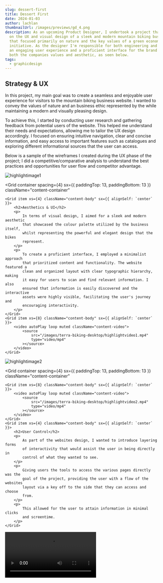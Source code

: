```yaml
---
slug: dessert-first
title: Dessert First
date: 2024-01-03
author: lachlan
thumbnailUrl: /images/previews/gd_4.png
description: As an upcoming Product Designer, I undertook a project that focused
  on the UX and visual design of a sleek and modern mountain biking business
  that focused primarily on nature and the key values of a green economic
  initiative. As the designer I'm responsible for both engineering and creating
  an engaging user experience and a proficient interface for the brand that held
  both the companies values and aesthetic, as seen below.
tags:
  - graphicdesign
---
```

<div className="centered">
<h2>Strategy & UX</h2>

<p>In this project, my main goal was to create a seamless and enjoyable user experience for visitors to the mountain biking business website. I wanted to convey the values of nature and an business ethic represented by the while maintaining a modern and visually pleasing design.</p>

<p>To achieve this, I started by conducting user research and gathering feedback from potential users of the website. This helped me understand their needs and expectations, allowing me to tailor the UX design accordingly. I focused on ensuring intuitive navigation, clear and concise information, and easy access to important features such as catalogues and exploring different informational sources that the user can access.</p>

<p>Below is a sample of the wireframes I created during the UX phase of the project; I did a competitive/comparative analysis to understand the best practices and opportunities for user flow and competitor advantage.</p>

</div>

![highlightimage1](/images/terra-biking-desktop/highlightimage1.jpg)

<Grid
    container
    spacing={4}
    sx={{ paddingTop: 13, paddingBottom: 13 }}
    className="content-container"

```
<Grid item xs={4} className="content-body" sx={{ alignSelf: `center` }}>
    <h2>Aesthetics & UI</h2>
    <p>
        In terms of visual design, I aimed for a sleek and modern aesthetic
        that showcased the colour palette utilized by the business itself,
        whilst representing the powerful and elegant design that the bikes
        represent.
    </p>
    <p>
        To create a proficient interface, I employed a minimalist approach
        that prioritized content and functionality. The website featured a
        clean and organized layout with clear typographic hierarchy, making
        it easy for users to scan and find relevant information. I also
        ensured that information is easily discovered and the interactive
        assets were highly visible, facilitating the user's journey and
        encouraging interactivity.
    </p>
</Grid>
<Grid item xs={8} className="content-body" sx={{ alignSelf: `center` }}>
    <video autoPlay loop muted className="content-video">
        <source
            src="/images/terra-biking-desktop/highlightvideo1.mp4"
            type="video/mp4"
        ></source>
    </video>
</Grid>
```

</Grid>

![highlightimage2](/images/terra-biking-desktop/highlightimage2.jpg)

<Grid
    container
    spacing={4}
    sx={{ paddingTop: 13, paddingBottom: 13 }}
    className="content-container"

```
<Grid item xs={8} className="content-body" sx={{ alignSelf: `center` }}>
    <video autoPlay loop muted className="content-video">
        <source
            src="/images/terra-biking-desktop/highlightvideo2.mp4"
            type="video/mp4"
        ></source>
    </video>
</Grid>
<Grid item xs={4} className="content-body" sx={{ alignSelf: `center` }}>
    <h2>User Control</h2>
    <p>
        As part of the websites design, I wanted to introduce layering forms
        of interactivity that would assist the user in being directly in
        control of what they wanted to see.
    </p>
    <p>
        Giving users the tools to access the various pages directly was the
        goal of the project, providing the user with a flow of the websites
        layout via a key off to the side that they can access and choose
        from.
    </p>
    <p>
        This allowed for the user to attain information in minimal clicks
        and screentime.
    </p>
</Grid>
```

</Grid>

<video controls className="content-video">
    <source
        src="/images/terra-biking-desktop/highlightvideo3.mp4"
        type="video/mp4"
    ></source>
</video>